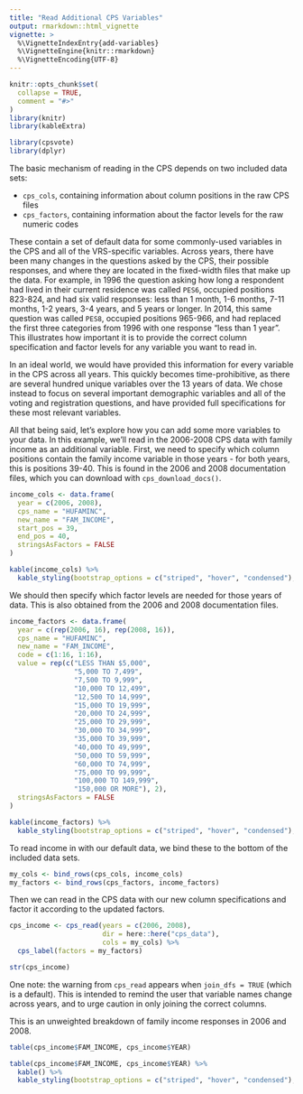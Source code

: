 ```yaml
---
title: "Read Additional CPS Variables"
output: rmarkdown::html_vignette
vignette: >
  %\VignetteIndexEntry{add-variables}
  %\VignetteEngine{knitr::rmarkdown}
  %\VignetteEncoding{UTF-8}
---
```


```r
knitr::opts_chunk$set(
  collapse = TRUE,
  comment = "#>"
)
library(knitr)
library(kableExtra)
```

```r
library(cpsvote)
library(dplyr)
```

The basic mechanism of reading in the CPS depends on two included data sets: 

- `cps_cols`, containing information about column positions in the raw CPS files
- `cps_factors`, containing information about the factor levels for the raw numeric codes

These contain a set of default data for some commonly-used variables in the CPS and all of the VRS-specific variables. Across years, there have been many changes in the questions asked by the CPS, their possible responses, and where they are located in the fixed-width files that make up the data. For example, in 1996 the question asking how long a respondent had lived in their current residence was called `PES6`, occupied positions 823-824, and had six valid responses: less than 1 month, 1-6 months, 7-11 months, 1-2 years, 3-4 years, and 5 years or longer. In 2014, this same question was called `PES8`, occupied positions 965-966, and had replaced the first three categories from 1996 with one response "less than 1 year". This illustrates how important it is to provide the correct column specification and factor levels for any variable you want to read in.

In an ideal world, we would have provided this information for every variable in the CPS across all years. This quickly becomes time-prohibitive, as there are several hundred unique variables over the 13 years of data. We chose instead to focus on several important demographic variables and all of the voting and registration questions, and have provided full specifications for these most relevant variables.

All that being said, let's explore how you can add some more variables to your data. In this example, we'll read in the 2006-2008 CPS data with family income as an additional variable. First, we need to specify which column positions contain the family income variable in those years - for both years, this is positions 39-40. This is found in the 2006 and 2008 documentation files, which you can download with `cps_download_docs()`.

```r
income_cols <- data.frame(
  year = c(2006, 2008),
  cps_name = "HUFAMINC",
  new_name = "FAM_INCOME",
  start_pos = 39,
  end_pos = 40,
  stringsAsFactors = FALSE
)
```

```r
kable(income_cols) %>%
  kable_styling(bootstrap_options = c("striped", "hover", "condensed"), full_width = F)
```

We should then specify which factor levels are needed for those years of data. This is also obtained from the 2006 and 2008 documentation files.

```r
income_factors <- data.frame(
  year = c(rep(2006, 16), rep(2008, 16)),
  cps_name = "HUFAMINC",
  new_name = "FAM_INCOME",
  code = c(1:16, 1:16),
  value = rep(c("LESS THAN $5,000",
                "5,000 TO 7,499",
                "7,500 TO 9,999",
                "10,000 TO 12,499",
                "12,500 TO 14,999",
                "15,000 TO 19,999",
                "20,000 TO 24,999",
                "25,000 TO 29,999",
                "30,000 TO 34,999",
                "35,000 TO 39,999",
                "40,000 TO 49,999",
                "50,000 TO 59,999",
                "60,000 TO 74,999",
                "75,000 TO 99,999",
                "100,000 TO 149,999",
                "150,000 OR MORE"), 2),
  stringsAsFactors = FALSE
)
```

```r
kable(income_factors) %>%
  kable_styling(bootstrap_options = c("striped", "hover", "condensed"), full_width = F)
```

To read income in with our default data, we bind these to the bottom of the included data sets.

```r
my_cols <- bind_rows(cps_cols, income_cols)
my_factors <- bind_rows(cps_factors, income_factors)
```

Then we can read in the CPS data with our new column specifications and factor it according to the updated factors.

```r
cps_income <- cps_read(years = c(2006, 2008),
                       dir = here::here("cps_data"),
                       cols = my_cols) %>%
  cps_label(factors = my_factors)

str(cps_income)
```

One note: the warning from `cps_read` appears when `join_dfs = TRUE` (which is a default). This is intended to remind the user that variable names change across years, and to urge caution in only joining the correct columns.

This is an unweighted breakdown of family income responses in 2006 and 2008.

```r
table(cps_income$FAM_INCOME, cps_income$YEAR)
```

```r
table(cps_income$FAM_INCOME, cps_income$YEAR) %>%
  kable() %>%
  kable_styling(bootstrap_options = c("striped", "hover", "condensed"), full_width = F)
```
